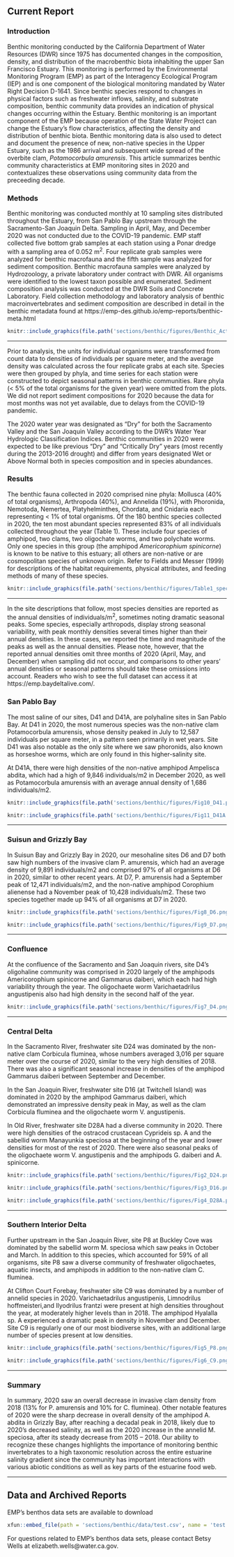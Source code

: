 ## Current Report {#benthic-report}

### Introduction

Benthic monitoring conducted by the California Department of Water Resources (DWR) since 1975 has documented changes in the composition, density, and distribution of the macrobenthic biota inhabiting the upper San Francisco Estuary. This monitoring is performed by the Environmental Monitoring Program (EMP) as part of the Interagency Ecological Program (IEP) and is one component of the biological monitoring mandated by Water Right Decision D-1641. Since benthic species respond to changes in physical factors such as freshwater inflows, salinity, and substrate composition, benthic community data provides an indication of physical changes occurring within the Estuary. Benthic monitoring is an important component of the EMP because operation of the State Water Project can change the Estuary’s flow characteristics, affecting the density and distribution of benthic biota. Benthic monitoring data is also used to detect and document the presence of new, non-native species in the Upper Estuary, such as the 1986 arrival and subsequent wide spread of the overbite clam, *Potamocorbula amurensis*. This article summarizes benthic community characteristics at EMP monitoring sites in 2020 and contextualizes these observations using community data from the preceeding decade. 

### Methods

Benthic monitoring was conducted monthly at 10 sampling sites distributed throughout the Estuary, from San Pablo Bay upstream through the Sacramento-San Joaquin Delta. Sampling in April, May, and December 2020 was not conducted due to the COVID-19 pandemic. EMP staff collected five bottom grab samples at each station using a Ponar dredge with a sampling area of 0.052 m^2^. Four replicate grab samples were analyzed for benthic macrofauna and the fifth sample was analyzed for sediment composition. Benthic macrofauna samples were analyzed by Hydrozoology, a private laboratory under contract with DWR. All organisms were identified to the lowest taxon possible and enumerated. Sediment composition analysis was conducted at the DWR Soils and Concrete Laboratory. Field collection methodology and laboratory analysis of benthic macroinvertebrates and sediment composition are described in detail in the benthic metadata found at https://emp-des.github.io/emp-reports/benthic-meta.html

```r
knitr::include_graphics(file.path('sections/benthic/figures/Benthic_Active_Map.png'))
```
***

Prior to analysis, the units for individual organisms were transformed from count data to densities of individuals per square meter, and the average density was calculated across the four replicate grabs at each site. Species were then grouped by phyla, and time series for each station were constructed to depict seasonal patterns in benthic communities. Rare phyla (< 5% of the total organisms for the given year) were omitted from the plots. We did not report sediment compositions for 2020 because the data for most months was not yet available, due to delays from the COVID-19 pandemic.

The 2020 water year was designated as “Dry” for both the Sacramento Valley and the San Joaquin Valley according to the DWR’s Water Year Hydrologic Classification Indices. Benthic communities in 2020 were expected to be like previous “Dry” and “Critically Dry” years (most recently during the 2013-2016 drought) and differ from years designated Wet or Above Normal both in species composition and in species abundances.

### Results

The benthic fauna collected in 2020 comprised nine phyla: Mollusca (40% of total organisms), Arthropoda (40%), and Annelida (19%), with Phoronida, Nemotoda, Nemertea, Platyhelminthes, Chordata, and Cnidaria each representing < 1% of total organisms. Of the 180 benthic species collected in 2020, the ten most abundant species represented 83% of all individuals collected throughout the year (Table 1). These include four species of amphipod, two clams, two oligochate worms, and two polychate worms. Only one species in this group (the amphipod *Americorophium spinicorne*) is known to be native to this estuary; all others are non-native or are cosmopolitan species of unknown origin. Refer to Fields and Messer (1999) for descriptions of the habitat requirements, physical attributes, and feeding methods of many of these species. 

```r
knitr::include_graphics(file.path('sections/benthic/figures/Table1_species_list.png'))
```
***

In the site descriptions that follow, most species densities are reported as the annual densities of individuals/m^2^, sometimes noting dramatic seasonal peaks. Some species, especially arthropods, display strong seasonal variability, with peak monthly densities several times higher than their annual densities. In these cases, we reported the time and magnitude of the peaks as well as the annual densities. Please note, however, that the reported annual densities omit three months of 2020 (April, May, and December) when sampling did not occur, and comparisons to other years’ annual densities or seasonal patterns should take these omissions into account. Readers who wish to see the full dataset can access it at https://emp.baydeltalive.com/.


### San Pablo Bay

The most saline of our sites, D41 and D41A, are polyhaline sites in San Pablo Bay. At D41 in 2020, the most numerous species was the non-native clam Potamocorbula amurensis, whose density peaked in July to 12,587 individuals per square meter, in a pattern seen primarily in wet years.  Site D41 was also notable as the only site where we saw phoronids, also known as horseshoe worms, which are only found in this higher-salinity site.

At D41A, there were high densities of the non-native amphipod Ampelisca abdita, which had a high of 9,846 individuals/m2 in December 2020, as well as Potamocorbula amurensis with an average annual density of 1,686 individuals/m2.

```r
knitr::include_graphics(file.path('sections/benthic/figures/Fig10_D41.png'))
```

```r
knitr::include_graphics(file.path('sections/benthic/figures/Fig11_D41A.png'))
```

***
### Suisun and Grizzly Bay

In Suisun Bay and Grizzly Bay in 2020, our mesohaline sites D6 and D7 both saw high numbers of the invasive clam P. amurensis, which had an average density of 9,891 individuals/m2 and comprised 97% of all organisms at D6 in 2020, similar to other recent years.  At D7, P. amurensis had a September peak of 12,471 individuals/m2, and the non-native amphipod Corophium alienense had a November peak of 10,428 individuals/m2.  These two species together made up 94% of all organisms at D7 in 2020.

```r
knitr::include_graphics(file.path('sections/benthic/figures/Fig8_D6.png'))
```

```r
knitr::include_graphics(file.path('sections/benthic/figures/Fig9_D7.png'))
```

***
### Confluence

At the confluence of the Sacramento and San Joaquin rivers, site D4’s oligohaline community was comprised in 2020 largely of the amphipods Americorophium spinicorne and Gammarus daiberi, which each had high variability through the year.  The oligochaete worm Varichaetadrilus angustipenis also had high density in the second half of the year. 

```r
knitr::include_graphics(file.path('sections/benthic/figures/Fig7_D4.png'))
```
***
### Central Delta

In the Sacramento River, freshwater site D24 was dominated by the non-native clam Corbicula fluminea, whose numbers averaged 3,016 per square meter over the course of 2020, similar to the very high densities of 2018. There was also a significant seasonal increase in densities of the amphipod Gammarus daiberi between September and December.

In the San Joaquin River, freshwater site D16 (at Twitchell Island) was dominated in 2020 by the amphipod Gammarus daiberi, which demonstrated an impressive density peak in May, as well as the clam Corbicula fluminea and the oligochaete worm V. angustipenis.  

In Old River, freshwater site D28A had a diverse community in 2020. There were high densities of the ostracod crustacean Cyprideis sp. A and the sabellid worm Manayunkia speciosa at the beginning of the year and lower densities for most of the rest of 2020.  There were also seasonal peaks of the oligochaete worm V. angustipenis and the amphipods G. daiberi and A. spinicorne.

```r
knitr::include_graphics(file.path('sections/benthic/figures/Fig2_D24.png'))
```

```r
knitr::include_graphics(file.path('sections/benthic/figures/Fig3_D16.png'))
```

```r
knitr::include_graphics(file.path('sections/benthic/figures/Fig4_D28A.png'))
```

***
### Southern Interior Delta

Further upstream in the San Joaquin River, site P8 at Buckley Cove was dominated by the sabellid worm M. speciosa which saw peaks in October and March. In addition to this species, which accounted for 59% of all organisms, site P8 saw a diverse community of freshwater oligochaetes, aquatic insects, and amphipods in addition to the non-native clam C. fluminea.

At Clifton Court Forebay, freshwater site C9 was dominated by a number of annelid species in 2020. Varichaetadrilus angustipenis, Limnodrilus hoffmeisteri,and Ilyodrilus frantzi were present at high densities throughout the year, at moderately higher levels than in 2018. The amphipod Hyalalla sp. A experienced a dramatic peak in density in November and December.  Site C9 is regularly one of our most biodiverse sites, with an additional large number of species present at low densities.

```r
knitr::include_graphics(file.path('sections/benthic/figures/Fig5_P8.png'))
```

```r
knitr::include_graphics(file.path('sections/benthic/figures/Fig6_C9.png'))
```


***
### Summary

In summary, 2020 saw an overall decrease in invasive clam density from 2018 (13% for P. amurensis and 10% for C. fluminea). Other notable features of 2020 were the sharp decrease in overall density of the amphipod A. abdita in Grizzly Bay, after reaching a decadal peak in 2018, likely due to 2020’s decreased salinity, as well as the 2020 increase in the annelid M. speciosa, after its steady decrease from 2015 – 2018.
 Our ability to recognize these changes highlights the importance of monitoring benthic invertebrates to a high taxonomic resolution across the entire estuarine salinity gradient since the community has important interactions with various abiotic conditions as well as key parts of the estuarine food web.

***
## Data and Archived Reports

EMP's benthos data sets are available to download
```r
xfun::embed_file(path = 'sections/benthic/data/test.csv', name = 'test.csv', text = 'here.')
```

For questions related to EMP's benthos data sets, please contact Betsy Wells at elizabeth.wells@water.ca.gov.
